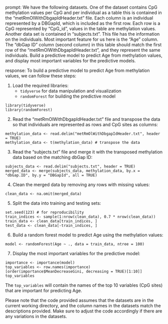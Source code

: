 prompt:
We have the following datasets. One of the dataset contains CpG methylation values per CpG and per individual as a table this is contained in the “metRmOlWithDbgapIdHeader.txt” file. Each column is an individual represented by a DBGapId, which is included as the first row. Each row is a CpG represented by "CpG_id", values in the table are methylation values. Another data set is contained in “subjects.txt”. This file has the information on the individuals. Most important feature for us here is the "Age" column. The "dbGap ID" column (second column) in this table should match the first row of the "metRmOlWithDbgapIdHeader.txt", and they represent the same individuals. Build a predictive model to predict Age from methylation values, and display most important variables for the predictive models. 

response:
To build a predictive model to predict Age from methylation values, we can follow these steps:

1. Load the required libraries:
   - `tidyverse` for data manipulation and visualization
   - `randomForest` for building the predictive model
   
```
library(tidyverse)
library(randomForest)
```

2. Read the "metRmOlWithDbgapIdHeader.txt" file and transpose the data so that individuals are represented as rows and CpG sites as columns:
   
```
methylation_data <- read.delim("metRmOlWithDbgapIdHeader.txt", header = TRUE)
methylation_data <- t(methylation_data) # transpose the data
```

3. Read the "subjects.txt" file and merge it with the transposed methylation data based on the matching dbGap ID:
   
```
subjects_data <- read.delim("subjects.txt", header = TRUE)
merged_data <- merge(subjects_data, methylation_data, by.x = "dbGap.ID", by.y = "DBGapId", all = TRUE)
```

4. Clean the merged data by removing any rows with missing values:
   
```
clean_data <- na.omit(merged_data)
```

5. Split the data into training and testing sets:
   
```
set.seed(123) # for reproducibility
train_indices <- sample(1:nrow(clean_data), 0.7 * nrow(clean_data))
train_data <- clean_data[train_indices, ]
test_data <- clean_data[-train_indices, ]
```

6. Build a random forest model to predict Age using the methylation values:
   
```
model <- randomForest(Age ~ ., data = train_data, ntree = 100)
```

7. Display the most important variables for the predictive model:
   
```
importance <- importance(model)
top_variables <- row.names(importance)[order(importance$MeanDecreaseGini, decreasing = TRUE)[1:10]]
top_variables
```

The `top_variables` will contain the names of the top 10 variables (CpG sites) that are important for predicting Age.

Please note that the code provided assumes that the datasets are in the current working directory, and the column names in the datasets match the descriptions provided. Make sure to adjust the code accordingly if there are any variations in the datasets.
